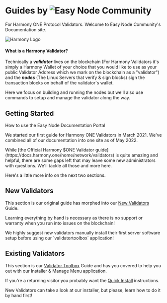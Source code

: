 
# Guides by ![Easy Node](https://easynode.one) Community
For Harmony ONE Protocol Validators. Welcome to Easy Node Community's Documentation site.

![Harmony Logo](/harmony_logo_white.png)

#### What is a Harmony Validator?
Technically a _**validator**_ lives on the blockchain \(For Harmony Validators it's simply a Harmony Wallet of your choice that you would like to use as your public Validator Address which we mark on the blockchain as a "validator"\) and the _**nodes**_ \(The Linux Servers that verify & sign blocks\) sign the transaction blocks on behalf of the validator's wallet.

<Callout emoji="ℹ️">
Here we focus on building and running the nodes but we'll also use commands to setup and manage the validator along the way.
</Callout>

## Getting Started
How to use the Easy Node Documentation Portal

We started our first guide for Harmony ONE Validators in March 2021. We've combined all of our documentation into one site as of May 2022.

<Callout type="warning" emoji="⚠️">
While [the Official Harmony $ONE Validator guide](https://docs.harmony.one/home/network/validators) is quite amazing and helpful, there are some gaps left that may leave some new administrators with questions. We'll tackle all those and more here.
</Callout>

Here's a little more info on the next two sections.

## New Validators
This section is our original guide has morphed into our [New Validators](/companion) Guide. 

Learning everything by hand is necessary as there is no support or warranty when you run into issues on the blockchain!

<Callout type="error" emoji="️🚫">
    We highly suggest new validators manually install their first server software setup before using our `validatortoolbox` application!
</Callout>

## Existing Validators
This section is our [Validator Toolbox](/toolbox) Guide and has you covered to help you out with our Installer & Manage Menu application. 

If you're a returning visitor you probably want the [Quick Install](/toolbox/quick-install) instructions.

<Callout type="error" emoji="️🚫">
    New Validators can take a look at our installer, but please, learn how to do it by hand first!
</Callout>